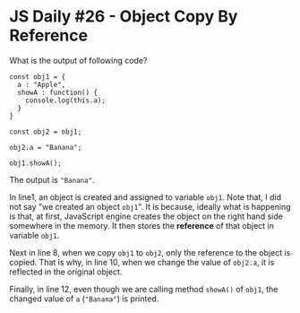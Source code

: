 
<Layout>
<SEO title="JS Daily #26 - Object Copy By Reference" />
<JSLayout>

# JS Daily #26 - Object Copy By Reference

What is the output of following code?

```javascript{numberLines: true}
const obj1 = {
  a : "Apple",
  showA : function() {
    console.log(this.a);
  }
}

const obj2 = obj1;

obj2.a = "Banana";

obj1.showA();
```

<Divider />

The output is `"Banana"`.

In line1, an object is created and assigned to variable `obj1`. Note that, I did not say "we created an object `obj1`". It is because, ideally what is happening is that, at first, JavaScript engine creates the object on the right hand side somewhere in the memory. It then stores the **reference** of that object in variable `obj1`.

Next in line 8, when we copy `obj1` to `obj2`, only the reference to the object is copied. That is why, in line 10, when we change the value of `obj2.a`, it is reflected in the original object.

Finally, in line 12, even though we are calling method `showA()` of `obj1`, the changed value of `a` (`"Banana"`) is printed.


</JSLayout>
</Layout>
